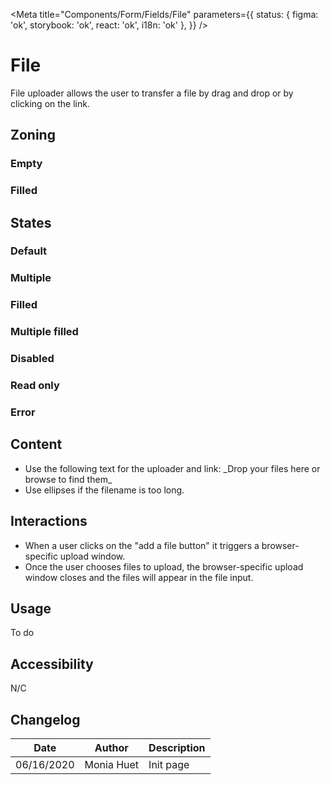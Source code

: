 

<Meta
	title="Components/Form/Fields/File"
	parameters={{
		status: { figma: 'ok', storybook: 'ok', react: 'ok', i18n: 'ok' },
	}}
/>

# File

File uploader allows the user to transfer a file by drag and drop or by clicking on the link.

## Zoning

### Empty

<FigmaImage
	src="https://www.figma.com/file/qc8oUSyVJM67gSsbTShftt/%F0%9F%93%90-Zoning?node-id=245%3A247"
	alt="zoning image for the file upload input"
/>

### Filled

<FigmaImage
	src="https://www.figma.com/file/qc8oUSyVJM67gSsbTShftt/%F0%9F%93%90-Zoning?node-id=245%3A233"
	alt="zoning image for the file upload input"
/>

## States

### Default

<Canvas>
	<Story name="default">
		<Form.File name="file" label="File" />
	</Story>
</Canvas>

### Multiple

<Canvas>
	<Story name="multiple">
		<Form.File name="file" label="Files" multiple />
	</Story>
</Canvas>

### Filled

<Canvas>
	<Story name="filled">
		<Form.File name="file" label="File" files={['filename.xlsx']} />
	</Story>
</Canvas>

### Multiple filled

<Canvas>
	<Story name="multiple-filled">
		<Form.File name="file" label="File" multiple files={['dataset_a.xlsx', 'dataset_b.csv']} />
	</Story>
</Canvas>

### Disabled

<Canvas>
	<Story name="disabled">
		<Form.File name="file" label="File" disabled />
	</Story>
</Canvas>

### Read only

<Canvas>
	<Story name="read-only">
		<Form.File name="file" label="File" readOnly files={['filename.xlsx', 'filename2.xlsx']} />
	</Story>
</Canvas>

### Error

<Canvas>
	<Story name="error">
		<Form.File
			hasError
			description="Description of the error"
			name="file"
			label="File"
			files={['filename.xlsx']}
		/>
	</Story>
</Canvas>

## Content

<Use>
	<Use.Do>
		<ul>
			<li>
				Use the following text for the uploader and link: _Drop your files here or browse to find
				them_
			</li>
			<li>Use ellipses if the filename is too long.</li>
		</ul>
	</Use.Do>
</Use>

## Interactions

- When a user clicks on the "add a file button" it triggers a browser-specific upload window.
- Once the user chooses files to upload, the browser-specific upload window closes and the files will appear in the file input.

## Usage

To do

## Accessibility

N/C

## Changelog

| Date       | Author     | Description |
| ---------- | ---------- | ----------- |
| 06/16/2020 | Monia Huet | Init page   |
